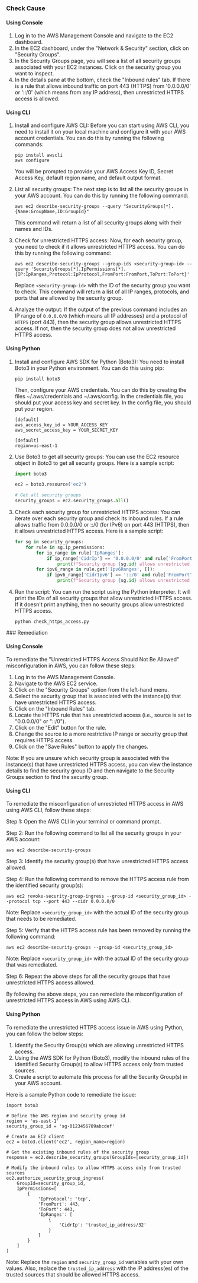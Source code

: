 

<Tabs><Tab title='Cause'>
### Check Cause

#### Using Console

1. Log in to the AWS Management Console and navigate to the EC2 dashboard.
2. In the EC2 dashboard, under the "Network & Security" section, click on "Security Groups".
3. In the Security Groups page, you will see a list of all security groups associated with your EC2 instances. Click on the security group you want to inspect.
4. In the details pane at the bottom, check the "Inbound rules" tab. If there is a rule that allows inbound traffic on port 443 (HTTPS) from '0.0.0.0/0' or '::/0' (which means from any IP address), then unrestricted HTTPS access is allowed.

#### Using CLI

1. Install and configure AWS CLI: Before you can start using AWS CLI, you need to install it on your local machine and configure it with your AWS account credentials. You can do this by running the following commands:

   ```
   pip install awscli
   aws configure
   ```

   You will be prompted to provide your AWS Access Key ID, Secret Access Key, default region name, and default output format.

2. List all security groups: The next step is to list all the security groups in your AWS account. You can do this by running the following command:

   ```
   aws ec2 describe-security-groups --query "SecurityGroups[*].{Name:GroupName,ID:GroupId}"
   ```

   This command will return a list of all security groups along with their names and IDs.

3. Check for unrestricted HTTPS access: Now, for each security group, you need to check if it allows unrestricted HTTPS access. You can do this by running the following command:

   ```
   aws ec2 describe-security-groups --group-ids <security-group-id> --query 'SecurityGroups[*].IpPermissions[*].{IP:IpRanges,Protocol:IpProtocol,FromPort:FromPort,ToPort:ToPort}'
   ```

   Replace `<security-group-id>` with the ID of the security group you want to check. This command will return a list of all IP ranges, protocols, and ports that are allowed by the security group.

4. Analyze the output: If the output of the previous command includes an IP range of `0.0.0.0/0` (which means all IP addresses) and a protocol of `HTTPS` (port 443), then the security group allows unrestricted HTTPS access. If not, then the security group does not allow unrestricted HTTPS access.

#### Using Python

1. Install and configure AWS SDK for Python (Boto3):
   You need to install Boto3 in your Python environment. You can do this using pip:
   ```
   pip install boto3
   ```
   Then, configure your AWS credentials. You can do this by creating the files ~/.aws/credentials and ~/.aws/config. In the credentials file, you should put your access key and secret key. In the config file, you should put your region.
   ```
   [default]
   aws_access_key_id = YOUR_ACCESS_KEY
   aws_secret_access_key = YOUR_SECRET_KEY
   ```
   ```
   [default]
   region=us-east-1
   ```

2. Use Boto3 to get all security groups:
   You can use the EC2 resource object in Boto3 to get all security groups. Here is a sample script:
   ```python
   import boto3

   ec2 = boto3.resource('ec2')

   # Get all security groups
   security_groups = ec2.security_groups.all()
   ```

3. Check each security group for unrestricted HTTPS access:
   You can iterate over each security group and check its inbound rules. If a rule allows traffic from 0.0.0.0/0 or ::/0 (for IPv6) on port 443 (HTTPS), then it allows unrestricted HTTPS access. Here is a sample script:
   ```python
   for sg in security_groups:
       for rule in sg.ip_permissions:
           for ip_range in rule['IpRanges']:
               if ip_range['CidrIp'] == '0.0.0.0/0' and rule['FromPort'] <= 443 and rule['ToPort'] >= 443:
                   print(f"Security group {sg.id} allows unrestricted HTTPS access")
           for ipv6_range in rule.get('Ipv6Ranges', []):
               if ipv6_range['CidrIpv6'] == '::/0' and rule['FromPort'] <= 443 and rule['ToPort'] >= 443:
                   print(f"Security group {sg.id} allows unrestricted HTTPS access over IPv6")
   ```

4. Run the script:
   You can run the script using the Python interpreter. It will print the IDs of all security groups that allow unrestricted HTTPS access. If it doesn't print anything, then no security groups allow unrestricted HTTPS access.
   ```
   python check_https_access.py
   ```

</Tab>

<Tab title='Remediation'>
### Remediation

#### Using Console

To remediate the "Unrestricted HTTPS Access Should Not Be Allowed" misconfiguration in AWS, you can follow these steps:

1. Log in to the AWS Management Console.
2. Navigate to the AWS EC2 service.
3. Click on the "Security Groups" option from the left-hand menu.
4. Select the security group that is associated with the instance(s) that have unrestricted HTTPS access.
5. Click on the "Inbound Rules" tab.
6. Locate the HTTPS rule that has unrestricted access (i.e., source is set to "0.0.0.0/0" or "::/0").
7. Click on the "Edit" button for the rule.
8. Change the source to a more restrictive IP range or security group that requires HTTPS access.
9. Click on the "Save Rules" button to apply the changes.

Note: If you are unsure which security group is associated with the instance(s) that have unrestricted HTTPS access, you can view the instance details to find the security group ID and then navigate to the Security Groups section to find the security group.

#### Using CLI

To remediate the misconfiguration of unrestricted HTTPS access in AWS using AWS CLI, follow these steps:

Step 1: Open the AWS CLI in your terminal or command prompt.

Step 2: Run the following command to list all the security groups in your AWS account:

```
aws ec2 describe-security-groups
```

Step 3: Identify the security group(s) that have unrestricted HTTPS access allowed.

Step 4: Run the following command to remove the HTTPS access rule from the identified security group(s):

```
aws ec2 revoke-security-group-ingress --group-id <security_group_id> --protocol tcp --port 443 --cidr 0.0.0.0/0
```

Note: Replace `<security_group_id>` with the actual ID of the security group that needs to be remediated.

Step 5: Verify that the HTTPS access rule has been removed by running the following command:

```
aws ec2 describe-security-groups --group-id <security_group_id>
```

Note: Replace `<security_group_id>` with the actual ID of the security group that was remediated.

Step 6: Repeat the above steps for all the security groups that have unrestricted HTTPS access allowed.

By following the above steps, you can remediate the misconfiguration of unrestricted HTTPS access in AWS using AWS CLI.

#### Using Python

To remediate the unrestricted HTTPS access issue in AWS using Python, you can follow the below steps:

1. Identify the Security Group(s) which are allowing unrestricted HTTPS access.
2. Using the AWS SDK for Python (Boto3), modify the inbound rules of the identified Security Group(s) to allow HTTPS access only from trusted sources.
3. Create a script to automate this process for all the Security Group(s) in your AWS account.

Here is a sample Python code to remediate the issue:

```
import boto3

# Define the AWS region and security group id
region = 'us-east-1'
security_group_id = 'sg-0123456789abcdef'

# Create an EC2 client
ec2 = boto3.client('ec2', region_name=region)

# Get the existing inbound rules of the security group
response = ec2.describe_security_groups(GroupIds=[security_group_id])

# Modify the inbound rules to allow HTTPS access only from trusted sources
ec2.authorize_security_group_ingress(
    GroupId=security_group_id,
    IpPermissions=[
        {
            'IpProtocol': 'tcp',
            'FromPort': 443,
            'ToPort': 443,
            'IpRanges': [
                {
                    'CidrIp': 'trusted_ip_address/32'
                }
            ]
        }
    ]
)
```

Note: Replace the `region` and `security_group_id` variables with your own values. Also, replace the `trusted_ip_address` with the IP address(es) of the trusted sources that should be allowed HTTPS access.


</Tab>
</Tabs>